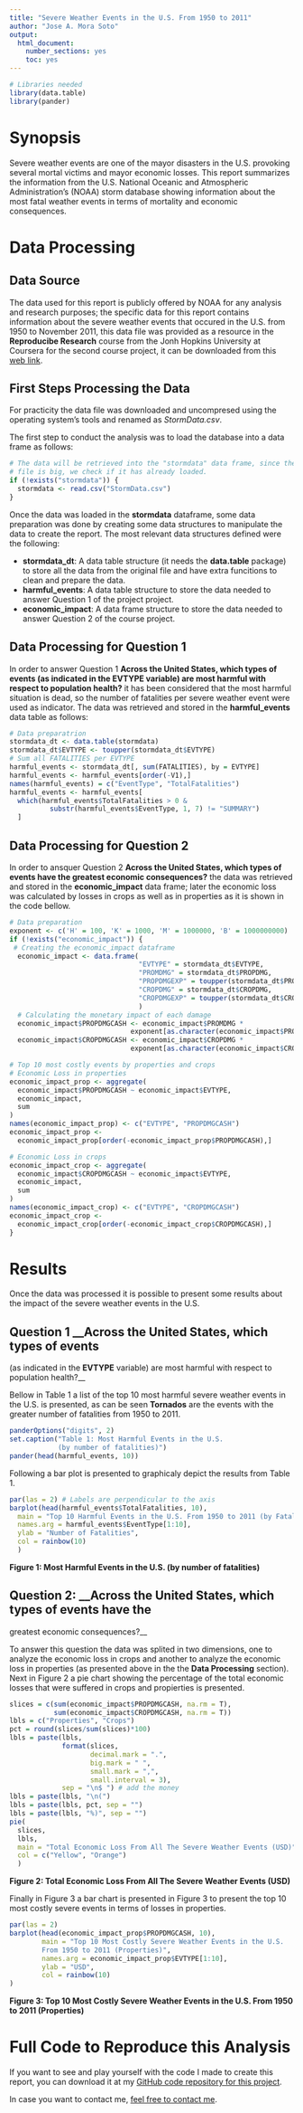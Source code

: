 ```yaml
---
title: "Severe Weather Events in the U.S. From 1950 to 2011"
author: "Jose A. Mora Soto"
output: 
  html_document: 
    number_sections: yes
    toc: yes
---
```


```r
# Libraries needed
library(data.table)
library(pander)
```


# Synopsis
Severe weather events are one of the mayor disasters in the U.S. provoking
several mortal victims and mayor economic losses. This report summarizes the
information from the U.S. National Oceanic and Atmospheric Administration's
(NOAA) storm database showing information about the most fatal weather events in
terms of mortality and economic consequences.

# Data Processing

## Data Source
The data used for this report is publicly offered by NOAA for any analysis and
research purposes; the specific data for this report contains information about
the severe weather events that occured in the U.S. from 1950 to November 2011,
this data file was provided as a resource in the **Reproducibe Research** course
from the Jonh Hopkins University at Coursera for the second course project, it
can be downloaded from this [web link](https://d396qusza40orc.cloudfront.net/repdata%2Fdata%2FStormData.csv.bz2).

## First Steps Processing the Data
For practicity the data file was downloaded and uncompresed using the operating
system's tools and renamed as _StormData.csv_.

The first step to conduct the analysis was to load the database into a data
frame as follows:

```r
# The data will be retrieved into the "stormdata" data frame, since the data
# file is big, we check if it has already loaded.
if (!exists("stormdata")) {
  stormdata <- read.csv("StormData.csv")
}
```

Once the data was loaded in the __stormdata__ dataframe, some data preparation
was done by creating some data structures to manipulate the data to create the
report. The most relevant data structures defined were the following:

* __stormdata_dt__: A data table structure (it needs the __data.table__ package)
  to store all the data from the original file and have extra funcitions to
  clean and prepare the data.
* __harmful_events__: A data table structure to store the data needed to answer
  Question 1 of the project project.
* __economic_impact__: A data frame structure to store the data needed to answer
  Question 2 of the course project.

## Data Processing for Question 1
In order to answer Question 1 __Across the United States, which types of events
(as indicated in the **EVTYPE** variable) are most harmful with respect to
population health?__ it has been considered that the most harmful situation is
dead, so the number of fatalities per severe weather event were used as
indicator. The data was retrieved and stored in the __harmful_events__ data
table as follows:

```r
# Data preparatrion
stormdata_dt <- data.table(stormdata)
stormdata_dt$EVTYPE <- toupper(stormdata_dt$EVTYPE)
# Sum all FATALITIES per EVTYPE
harmful_events <- stormdata_dt[, sum(FATALITIES), by = EVTYPE]
harmful_events <- harmful_events[order(-V1),]
names(harmful_events) = c("EventType", "TotalFatalities")
harmful_events <- harmful_events[
  which(harmful_events$TotalFatalities > 0 & 
          substr(harmful_events$EventType, 1, 7) != "SUMMARY")
  ]
```

## Data Processing for Question 2
In order to ansquer Question 2 __Across the United States, which types of events
have the greatest economic consequences?__ the data was retrieved and stored in
the __economic_impact__ data frame; later the economic loss was calculated by
losses in crops as well as in properties as it is shown in the code bellow.

```r
# Data preparation
exponent <- c('H' = 100, 'K' = 1000, 'M' = 1000000, 'B' = 1000000000)
if (!exists("economic_impact")) {
 # Creating the economic_impact dataframe
  economic_impact <- data.frame(
                                "EVTYPE" = stormdata_dt$EVTYPE,
                                "PROMDMG" = stormdata_dt$PROPDMG,
                                "PROPDMGEXP" = toupper(stormdata_dt$PROPDMGEXP),
                                "CROPDMG" = stormdata_dt$CROPDMG,
                                "CROPDMGEXP" = toupper(stormdata_dt$CROPDMGEXP)
                                )
  # Calculating the monetary impact of each damage
  economic_impact$PROPDMGCASH <- economic_impact$PROMDMG * 
                              exponent[as.character(economic_impact$PROPDMGEXP)]
  economic_impact$CROPDMGCASH <- economic_impact$CROPDMG *
                              exponent[as.character(economic_impact$CROPDMGEXP)]

# Top 10 most costly events by properties and crops
# Economic Loss in properties
economic_impact_prop <- aggregate(
  economic_impact$PROPDMGCASH ~ economic_impact$EVTYPE, 
  economic_impact, 
  sum
)
names(economic_impact_prop) <- c("EVTYPE", "PROPDMGCASH")
economic_impact_prop <- 
  economic_impact_prop[order(-economic_impact_prop$PROPDMGCASH),]

# Economic Loss in crops
economic_impact_crop <- aggregate(
  economic_impact$CROPDMGCASH ~ economic_impact$EVTYPE,
  economic_impact,
  sum
)
names(economic_impact_crop) <- c("EVTYPE", "CROPDMGCASH")
economic_impact_crop <- 
  economic_impact_crop[order(-economic_impact_crop$CROPDMGCASH),]
}
```

# Results
Once the data was processed it is possible to present some results about the
impact of the severe weather events in the U.S.

## Question 1 __Across the United States, which types of events
(as indicated in the **EVTYPE** variable) are most harmful with respect to
population health?__

Bellow in Table 1 a list of the top 10 most harmful severe weather events in
the U.S. is presented, as can be seen __Tornados__ are the events with the
greater number of fatalities from 1950 to 2011.

```r
panderOptions("digits", 2)
set.caption("Table 1: Most Harmful Events in the U.S.
            (by number of fatalities)")
pander(head(harmful_events, 10))
```

Following a bar plot is presented to graphicaly depict the results from Table 1.

```r
par(las = 2) # Labels are perpendicular to the axis
barplot(head(harmful_events$TotalFatalities, 10),
  main = "Top 10 Harmful Events in the U.S. From 1950 to 2011 (by Fatalities)",
  names.arg = harmful_events$EventType[1:10],
  ylab = "Number of Fatalities",
  col = rainbow(10)
  )
```

__Figure 1: Most Harmful Events in the U.S. (by number of fatalities)__

## Question 2:  __Across the United States, which types of events have the
greatest economic consequences?__

To answer this question the data was splited in two dimensions, one to analyze
the economic loss in crops and another to analyze the economic loss in
properties (as presented above in the the __Data Processing__ section). Next in
Figure 2 a pie chart showing the percentage of the total economic losses that
were suffered in crops and propierties is presented.

```r
slices = c(sum(economic_impact$PROPDMGCASH, na.rm = T),
           sum(economic_impact$CROPDMGCASH, na.rm = T))
lbls = c("Properties", "Crops")
pct = round(slices/sum(slices)*100)
lbls = paste(lbls, 
             format(slices,
                    decimal.mark = ".",
                    big.mark = " ",
                    small.mark = ",",
                    small.interval = 3),
             sep = "\n$ ") # add the money
lbls = paste(lbls, "\n(")
lbls = paste(lbls, pct, sep = "")
lbls = paste(lbls, "%)", sep = "")
pie(
  slices,
  lbls,
  main = "Total Economic Loss From All The Severe Weather Events (USD)",
  col = c("Yellow", "Orange")
  )
```

__Figure 2: Total Economic Loss From All The Severe Weather Events (USD)__

Finally in Figure 3 a bar chart is presented in Figure 3 to present the top 10
most costly severe events in terms of losses in properties.

```r
par(las = 2)
barplot(head(economic_impact_prop$PROPDMGCASH, 10),
        main = "Top 10 Most Costly Severe Weather Events in the U.S. 
        From 1950 to 2011 (Properties)",
        names.arg = economic_impact_prop$EVTYPE[1:10],
        ylab = "USD",
        col = rainbow(10)
)
```

__Figure 3: Top 10 Most Costly Severe Weather Events in the U.S. From 1950 to
2011 (Properties)__

# Full Code to Reproduce this Analysis
If you want to see and play yourself with the code I made to create this report,
you can download it at my [GitHub code repository for this project](https://github.com/jarturomora/datasciencecoursera/tree/master/course5/courseproject2).

In case you want to contact me, [feel free to contact me](https://about.me/jarturomora).
